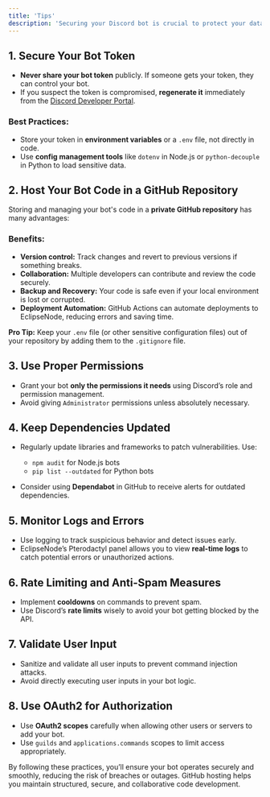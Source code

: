 ```yaml
---
title: 'Tips'
description: 'Securing your Discord bot is crucial to protect your data, bot token, and the servers it operates on. Here are some key security practices'
---
```


## 1. **Secure Your Bot Token**
- **Never share your bot token** publicly. If someone gets your token, they can control your bot.
- If you suspect the token is compromised, **regenerate it** immediately from the [Discord Developer Portal](https://discord.com/developers/applications).

### Best Practices:
- Store your token in **environment variables** or a `.env` file, not directly in code.
- Use **config management tools** like `dotenv` in Node.js or `python-decouple` in Python to load sensitive data.

## 2. **Host Your Bot Code in a GitHub Repository**
Storing and managing your bot's code in a **private GitHub repository** has many advantages:

### Benefits:
- **Version control:** Track changes and revert to previous versions if something breaks.
- **Collaboration:** Multiple developers can contribute and review the code securely.
- **Backup and Recovery:** Your code is safe even if your local environment is lost or corrupted.
- **Deployment Automation:** GitHub Actions can automate deployments to EclipseNode, reducing errors and saving time.

**Pro Tip:** Keep your `.env` file (or other sensitive configuration files) out of your repository by adding them to the `.gitignore` file.


## 3. **Use Proper Permissions**
- Grant your bot **only the permissions it needs** using Discord’s role and permission management.
- Avoid giving `Administrator` permissions unless absolutely necessary.


## 4. **Keep Dependencies Updated**
- Regularly update libraries and frameworks to patch vulnerabilities. Use:
  - `npm audit` for Node.js bots
  - `pip list --outdated` for Python bots

- Consider using **Dependabot** in GitHub to receive alerts for outdated dependencies.


## 5. **Monitor Logs and Errors**
- Use logging to track suspicious behavior and detect issues early.
- EclipseNode’s Pterodactyl panel allows you to view **real-time logs** to catch potential errors or unauthorized actions.


## 6. **Rate Limiting and Anti-Spam Measures**
- Implement **cooldowns** on commands to prevent spam.
- Use Discord’s **rate limits** wisely to avoid your bot getting blocked by the API.


## 7. **Validate User Input**
- Sanitize and validate all user inputs to prevent command injection attacks.
- Avoid directly executing user inputs in your bot logic.


## 8. **Use OAuth2 for Authorization**
- Use **OAuth2 scopes** carefully when allowing other users or servers to add your bot.
- Use `guilds` and `applications.commands` scopes to limit access appropriately.

By following these practices, you’ll ensure your bot operates securely and smoothly, reducing the risk of breaches or outages. GitHub hosting helps you maintain structured, secure, and collaborative code development.